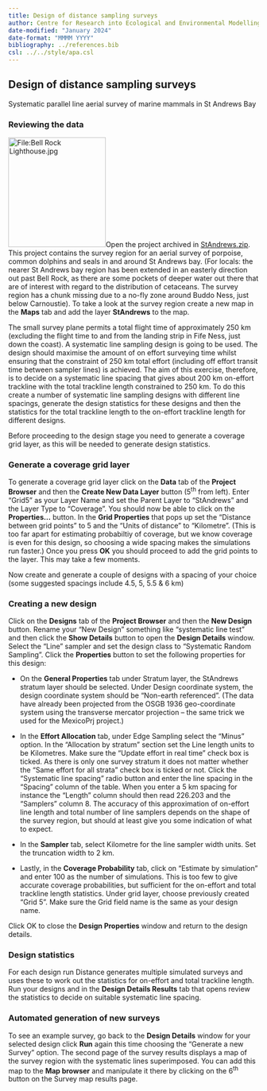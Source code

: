 ```yaml
---
title: Design of distance sampling surveys
author: Centre for Research into Ecological and Environmental Modelling <br> **University of St Andrews**
date-modified: "January 2024"
date-format: "MMMM YYYY"
bibliography: ../references.bib
csl: ../../style/apa.csl
---
```


:::{.callout-warning collapse=false appearance='default' icon=true}
# Design of distance sampling surveys
:::


Systematic parallel line aerial survey of marine mammals in St Andrews Bay

### Reviewing the data

<img src="image1.jpeg" style="width:2.04306in;height:2.29792in"
alt="File:Bell Rock Lighthouse.jpg" />Open the project archived in
[StAndrews.zip](StAndrews.zip). This project contains the survey region for an aerial
survey of porpoise, common dolphins and seals in and around St Andrews
bay. (For locals: the nearer St Andrews bay region has been extended in
an easterly direction out past Bell Rock, as there are some pockets of
deeper water out there that are of interest with regard to the
distribution of cetaceans. The survey region has a chunk missing due to
a no-fly zone around Buddo Ness, just below Carnoustie). To take a look
at the survey region create a new map in the **Maps** tab and add the
layer **StAndrews** to the map.

The small survey plane permits a total flight time of approximately 250
km (excluding the flight time to and from the landing strip in Fife
Ness, just down the coast). A systematic line sampling design is going
to be used. The design should maximise the amount of on effort surveying
time whilst ensuring that the constraint of 250 km total effort
(including off effort transit time between sampler lines) is achieved.
The aim of this exercise, therefore, is to decide on a systematic line
spacing that gives about 200 km on-effort trackline with the total
trackline length constrained to 250 km. To do this create a number of
systematic line sampling designs with different line spacings, generate
the design statistics for these designs and then the statistics for the
total trackline length to the on-effort trackline length for different
designs.

Before proceeding to the design stage you need to generate a coverage
grid layer, as this will be needed to generate design statistics.

### Generate a coverage grid layer

To generate a coverage grid layer click on the **Data** tab of the
**Project Browser** and then the **Create New Data Layer** button
(5<sup>th</sup> from left). Enter “Grid5” as your Layer Name and set the
Parent Layer to “StAndrews” and the Layer Type to “Coverage”. You should
now be able to click on the **Properties…** button. In the **Grid
Properties** that pops up set the “Distance between grid points” to 5
and the “Units of distance” to “Kilometre”. (This is too far apart for
estimating probabiltiy of coverage, but we know coverage is even for
this design, so choosing a wide spacing makes the simulations run
faster.) Once you press **OK** you should proceed to add the grid points
to the layer. This may take a few moments.

Now create and generate a couple of designs with a spacing of your
choice (some suggested spacings include 4.5, 5, 5.5 & 6 km)

### Creating a new design

Click on the **Designs** tab of the **Project Browser** and then the
**New Design** button. Rename your "New Design" something like
"systematic line test" and then click the **Show Details** button to
open the **Design Details** window. Select the “Line” sampler and set
the design class to "Systematic Random Sampling". Click the
**Properties** button to set the following properties for this design:

- On the **General Properties** tab under Stratum layer, the StAndrews
  stratum layer should be selected. Under Design coordinate system, the
  design coordinate system should be “Non-earth referenced”. (The data
  have already been projected from the OSGB 1936 geo-coordinate system
  using the transverse mercator projection – the same trick we used for
  the MexicoPrj project.)

- In the **Effort Allocation** tab, under Edge Sampling select the
  “Minus” option. In the “Allocation by stratum” section set the Line
  length units to be Kilometres. Make sure the “Update effort in real
  time” check box is ticked. As there is only one survey stratum it does
  not matter whether the "Same effort for all strata" check box is
  ticked or not. Click the "Systematic line spacing" radio button and
  enter the line spacing in the “Spacing” column of the table. When you
  enter a 5 km spacing for instance the “Length” column should then read
  226.203 and the “Samplers” column 8. The accuracy of this
  approximation of on-effort line length and total number of line
  samplers depends on the shape of the survey region, but should at
  least give you some indication of what to expect.

- In the **Sampler** tab, select Kilometre for the line sampler width
  units. Set the truncation width to 2 km.

- Lastly, in the **Coverage Probability** tab, click on "Estimate by
  simulation" and enter 100 as the number of simulations. This is too
  few to give accurate coverage probabilities, but sufficient for the
  on-effort and total trackline length statistics. Under grid layer,
  choose previously created "Grid 5". Make sure the Grid field name is
  the same as your design name.

Click OK to close the **Design Properties** window and return to the
design details.

### Design statistics

For each design run Distance generates multiple simulated surveys and
uses these to work out the statistics for on-effort and total trackline
length. Run your designs and in the **Design Details Results** tab that
opens review the statistics to decide on suitable systematic line
spacing.

### Automated generation of new surveys

To see an example survey, go back to the **Design Details** window for
your selected design click **Run** again this time choosing the
“Generate a new Survey” option. The second page of the survey results
displays a map of the survey region with the systematic lines
superimposed. You can add this map to the **Map browser** and manipulate
it there by clicking on the 6<sup>th</sup> button on the Survey map
results page.
